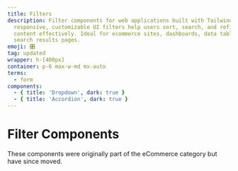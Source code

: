```yaml
---
title: Filters
description: Filter components for web applications built with Tailwind CSS v4. These
  responsive, customizable UI filters help users sort, search, and refine
  content effectively. Ideal for ecommerce sites, dashboards, data tables, and
  search results pages.
emoji: 🎛️
tag: updated
wrapper: h-[400px]
container: p-6 max-w-md mx-auto
terms:
  - form
components:
  - { title: 'Dropdown', dark: true }
  - { title: 'Accordion', dark: true }
---
```


# Filter Components

<div class="max-w-prose text-pretty">
  These components were originally part of the eCommerce category but have since moved.
</div>

<CollectionList componentsData={componentsData} />
